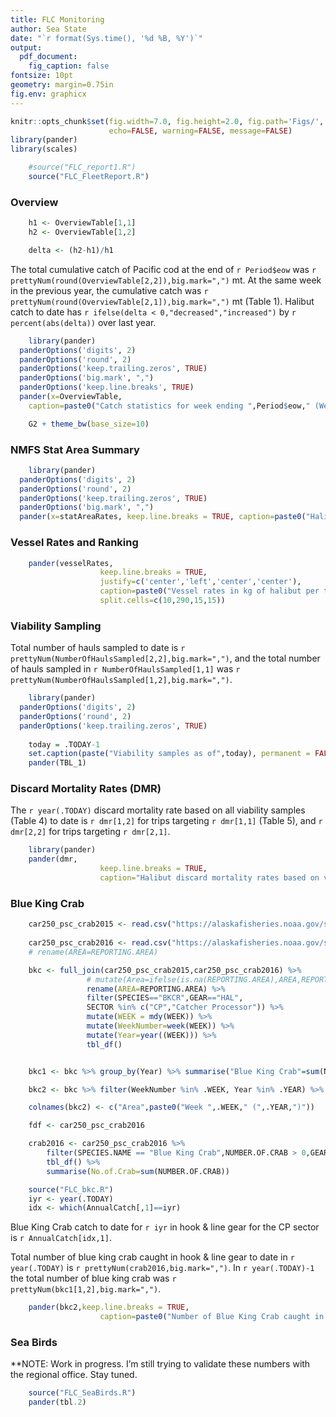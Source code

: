 ```yaml
---
title: FLC Monitoring
author: Sea State
date: "`r format(Sys.time(), '%d %B, %Y')`"
output: 
  pdf_document:
    fig_caption: false
fontsize: 10pt
geometry: margin=0.75in
fig.env: graphicx
---
```


```r
knitr::opts_chunk$set(fig.width=7.0, fig.height=2.0, fig.path='Figs/',
                      echo=FALSE, warning=FALSE, message=FALSE)
library(pander)
library(scales)
```

```R
	#source("FLC_report1.R")
	source("FLC_FleetReport.R")
```



### Overview
```R
	h1 <- OverviewTable[1,1]
	h2 <- OverviewTable[1,2]

	delta <- (h2-h1)/h1
```

The total cumulative catch of Pacific cod at the end of `r Period$eow` was `r prettyNum(round(OverviewTable[2,2]),big.mark=",")` mt.  At the same week in the previous year, the cumulative catch was `r prettyNum(round(OverviewTable[2,1]),big.mark=",")` mt (Table 1). Halibut catch to date has `r ifelse(delta < 0,"decreased","increased")` by `r percent(abs(delta))` over last year.  


```R
	library(pander)
  panderOptions('digits', 2)
  panderOptions('round', 2)
  panderOptions('keep.trailing.zeros', TRUE)
  panderOptions('big.mark', ",")
  panderOptions('keep.line.breaks', TRUE)
  pander(x=OverviewTable, 
  	caption=paste0("Catch statistics for week ending ",Period$eow," (Week ", .WEEK, ")."),justify='right')
```


```R
	G2 + theme_bw(base_size=10)
```



### NMFS Stat Area Summary
```R
	library(pander)
  panderOptions('digits', 2)
  panderOptions('round', 2)
  panderOptions('keep.trailing.zeros', TRUE)
  panderOptions('big.mark', ",")
  pander(x=statAreaRates, keep.line.breaks = TRUE, caption=paste0("Halibut encounter rates for the week ending ",Period$eow,"."),justify='right')
```



### Vessel Rates and Ranking
```R
	pander(vesselRates,
					keep.line.breaks = TRUE,
					justify=c('center','left','center','center'),
					caption=paste0("Vessel rates in kg of halibut per ton of groundfish for the week ending ",Period$eow, "."),
					split.cells=c(10,290,15,15))
```




### Viability Sampling
Total number of hauls sampled to date is 
`r prettyNum(NumberOfHaulsSampled[2,2],big.mark=",")`, and the total number of hauls sampled in `r NumberOfHaulsSampled[1,1]` was `r prettyNum(NumberOfHaulsSampled[1,2],big.mark=",")`.

```R
	library(pander)
  panderOptions('digits', 2)
  panderOptions('round', 2)
  panderOptions('keep.trailing.zeros', TRUE)
	
	today = .TODAY-1
	set.caption(paste("Viability samples as of",today), permanent = FALSE)
	pander(TBL_1)
```



### Discard Mortality Rates (DMR)

The `r year(.TODAY)` discard mortality rate based on all viability samples (Table 4) to date is `r dmr[1,2]` for trips targeting `r dmr[1,1]` (Table 5), and `r dmr[2,2]` for trips targeting `r dmr[2,1]`.

```R
	library(pander)
	pander(dmr,
				 	keep.line.breaks = TRUE,
				 	caption="Halibut discard mortality rates based on viability sampling.")
```

### Blue King Crab 
<!-- I have a bug in here -->
```R
	car250_psc_crab2015 <- read.csv("https://alaskafisheries.noaa.gov/sites/default/files/reports/car250_psc_crab2015.csv",skip=8)
	
	car250_psc_crab2016 <- read.csv("https://alaskafisheries.noaa.gov/sites/default/files/reports/car250_psc_crab2016.csv",skip=9)
	# rename(AREA=REPORTING.AREA)

	bkc <- full_join(car250_psc_crab2015,car250_psc_crab2016) %>%
				 # mutate(Area=ifelse(is.na(REPORTING.AREA),AREA,REPORTING.AREA)) %>%
				 rename(AREA=REPORTING.AREA) %>%
				 filter(SPECIES=="BKCR",GEAR=="HAL",
				 SECTOR %in% c("CP","Catcher Processor")) %>%
				 mutate(WEEK = mdy(WEEK)) %>%
				 mutate(WeekNumber=week(WEEK)) %>%
				 mutate(Year=year((WEEK))) %>%
				 tbl_df()


	bkc1 <- bkc %>% group_by(Year) %>% summarise("Blue King Crab"=sum(NUMBER.OF.CRAB))

	bkc2 <- bkc %>% filter(WeekNumber %in% .WEEK, Year %in% .YEAR) %>% group_by(Year,AREA) %>% summarise(NumberOfCrab=sum(NUMBER.OF.CRAB))  %>% spread(Year,NumberOfCrab)

	colnames(bkc2) <- c("Area",paste0("Week ",.WEEK," (",.YEAR,")"))

	fdf <- car250_psc_crab2016 

	crab2016 <- car250_psc_crab2016 %>% 
		filter(SPECIES.NAME == "Blue King Crab",NUMBER.OF.CRAB > 0,GEAR=="HAL",SECTOR == "Catcher Processor",TARGET=="Pacific Cod") %>% 
		tbl_df() %>% 
		summarise(No.of.Crab=sum(NUMBER.OF.CRAB))
```

```R
	source("FLC_bkc.R")
	iyr <- year(.TODAY)
	idx <- which(AnnualCatch[,1]==iyr)
```

Blue King Crab catch to date for `r iyr` in hook & line gear for the CP sector is `r AnnualCatch[idx,1]`.



Total number of blue king crab caught in hook & line gear to date in `r year(.TODAY)` is `r prettyNum(crab2016,big.mark=",")  `. In `r year(.TODAY)-1` the total number of blue king crab was `r prettyNum(bkc1[1,2],big.mark=",")`.

```R
	pander(bkc2,keep.line.breaks = TRUE,
				 	caption=paste0("Number of Blue King Crab caught in Reporting Area in  week ", .WEEK-1, ". No activity is denoted with NA."))
```


### Sea Birds
**NOTE: Work in progress.  I'm still trying to validate these numbers with the regional office. Stay tuned.  
```R
	source("FLC_SeaBirds.R")
	pander(tbl.2)
```




<!-- 
### Catch-to-date by gear type.
Show a table with the breakdown of BSAI groundfish catch & bycatch by gear types: HAL, NPT, POT, PTR, ALL.



### Halibut hotspots
Heat map based on the halibut encounter rates in the H\&L CP fishery.

How this will eventually work, I'm just calculating the nearest neighbor density for all sets in the past week where the halibut encounter rate is greather than the median rate of all sets for that week.  For now the rate is based on (kg Halibut pre mortality)/(Official Total Catch)

```R
	#bmap
```

 -->